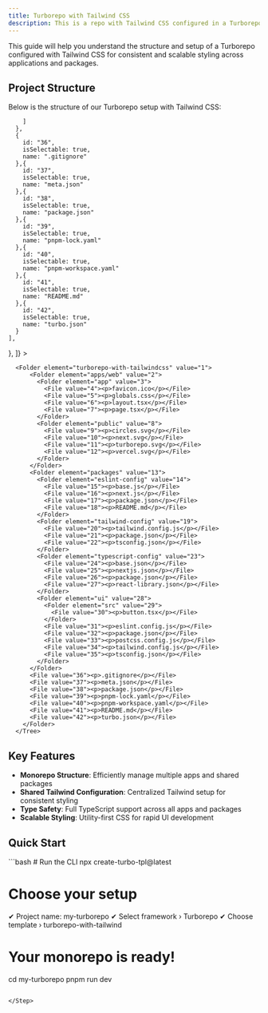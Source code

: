 ```yaml
---
title: Turborepo with Tailwind CSS
description: This is a repo with Tailwind CSS configured in a Turborepo setup
---
```


This guide will help you understand the structure and setup of a Turborepo configured with Tailwind CSS for consistent and scalable styling across applications and packages.

## Project Structure

Below is the structure of our Turborepo setup with Tailwind CSS:

   <div className="relative flex h-[400px] w-full flex-col items-center justify-center overflow-hidden rounded-lg border bg-background md:shadow-xl">
<Tree
        className="overflow-hidden rounded-md bg-background p-2"
        initialSelectedId="1"
        initialExpandedItems={[
          "1",
          "2",
          "3",
          "4",
          "5",
          "6",
          "7",
          "8",
          "9",
          "10",
          "11",
          "12",
          "13",
          "14"
        ]}
        elements={[
  {
    id: "1",
    isSelectable: true,
    name: "turborepo-with-tailwindcss",
    children: [
      {
        id: "2",
        isSelectable: true,
        name: "apps/web",
        children: [
          {
            id: "3",
            isSelectable: true,
            name: "app",
            children: [
              {
                id: "4",
                isSelectable: true,
                name: "favicon.ico",
              },
              {
                id: "5",
                isSelectable: true,
                name: "globals.css",
              },
              {
                id: "6",
                isSelectable: true,
                name: "layout.tsx",
              },
              {
                id: "7",
                isSelectable: true,
                name: "page.tsx",
              },
            ],
          },
          {
            id: "8",
            isSelectable: true,
            name: "public",
            children: [
              {
                id: "9",
                isSelectable: true,
                name: "circles.svg",
              },
              {
                id: "10",
                isSelectable: true,
                name: "next.svg",
              },
              {
                id: "11",
                isSelectable: true,
                name: "turborepo.svg",
              },
              {
                id: "12",
                isSelectable: true,
                name: "vercel.svg",
              },
            ],
          },
        ],
      },
      {
        id: "13",
        isSelectable: true,
        name: "packages",
        children: [
            {
                id: "14",
                isSelectable: true,
                name: "eslint-config",
                children: [
                    {
                        id: "15",
                        isSelectable: true,
                        name: "base.js",
                    },
                    {
                        id: "16",
                        isSelectable: true,
                        name: "next.js",
                    },
                    {
                        id: "17",
                        isSelectable: true,
                        name: "package.json"
                    },
                    {
                        id: "18",
                        isSelectable: true,
                        name: "README.md"
                    }
                ]
            },
            {
                id: "19",
                isSelectable: true,
                name: "tailwind-config",
                children: [
                    {
                        id: "20",
                        isSelectable: true,
                        name: "tailwind.config.js"
                    },
                    {
                        id: "21",
                        isSelectable: true,
                        name: "package.json"
                    },
                    {
                        id: "22",
                        isSelectable: true,
                        name: "tsconfig.json"
                    }
                ]
            },
            {
                id: "23",
                isSelectable: true,
                name: "typescript-config",
                children:[
                    {
                        id: "24",
                        isSelectable: true,
                        name: "base.json"
                    },
                    {
                        id: "25",
                        isSelectable: true,
                        name: "nextjs.json"
                    },
                    {
                        id:"26",
                        isSelectable: true,
                        name: "package.json"
                    },
                    {
                        id: "27",
                        isSelectable: true,
                        name: "react-library.json"
                    }
                ]
            },
            {
                id: "28",
                isSelectable: true,
                name: "ui",
                children: [
                    {
                        id: "29",
                        isSelectable: true,
                        name: "src",
                        children: [
                            {
                                id: "30",
                                isSelectable: true,
                                name: "button.tsx"
                            }
                        ]
                    },
                    {
                        id: "31",
                        isSelectable: true,
                        name: "eslint.config.js"
                    },
                    {
                        id: "32",
                        isSelectable: true,
                        name: "package.json"
                    },{
                        id: "33",
                        isSelectable: true,
                        name: "postcss.config.js"
                    },{
                        id: "34",
                        isSelectable: true,
                        name: "tailwind.config.js"
                    },{
                        id: "35",
                        isSelectable: true,
                        name: "tsconfig.json"
                    }
                ]
            }

        ]
      },
      {
        id: "36",
        isSelectable: true,
        name: ".gitignore"
      },{
        id: "37",
        isSelectable: true,
        name: "meta.json"
      },{
        id: "38",
        isSelectable: true,
        name: "package.json"
      },{
        id: "39",
        isSelectable: true,
        name: "pnpm-lock.yaml"
      },{
        id: "40",
        isSelectable: true,
        name: "pnpm-workspace.yaml"
      },{
        id: "41",
        isSelectable: true,
        name: "README.md"
      },{
        id: "42",
        isSelectable: true,
        name: "turbo.json"
      }
    ],
  },
]}
      >

      <Folder element="turborepo-with-tailwindcss" value="1">
          <Folder element="apps/web" value="2">
            <Folder element="app" value="3">
              <File value="4"><p>favicon.ico</p></File>
              <File value="5"><p>globals.css</p></File>
              <File value="6"><p>layout.tsx</p></File>
              <File value="7"><p>page.tsx</p></File>
            </Folder>
            <Folder element="public" value="8">
              <File value="9"><p>circles.svg</p></File>
              <File value="10"><p>next.svg</p></File>
              <File value="11"><p>turborepo.svg</p></File>
              <File value="12"><p>vercel.svg</p></File>
            </Folder>
          </Folder>
          <Folder element="packages" value="13">
            <Folder element="eslint-config" value="14">
              <File value="15"><p>base.js</p></File>
              <File value="16"><p>next.js</p></File>
              <File value="17"><p>package.json</p></File>
              <File value="18"><p>README.md</p></File>
            </Folder>
            <Folder element="tailwind-config" value="19">
              <File value="20"><p>tailwind.config.js</p></File>
              <File value="21"><p>package.json</p></File>
              <File value="22"><p>tsconfig.json</p></File>
            </Folder>
            <Folder element="typescript-config" value="23">
              <File value="24"><p>base.json</p></File>
              <File value="25"><p>nextjs.json</p></File>
              <File value="26"><p>package.json</p></File>
              <File value="27"><p>react-library.json</p></File>
            </Folder>
            <Folder element="ui" value="28">
              <Folder element="src" value="29">
                <File value="30"><p>button.tsx</p></File>
              </Folder>
              <File value="31"><p>eslint.config.js</p></File>
              <File value="32"><p>package.json</p></File>
              <File value="33"><p>postcss.config.js</p></File>
              <File value="34"><p>tailwind.config.js</p></File>
              <File value="35"><p>tsconfig.json</p></File>
            </Folder>
          </Folder>
          <File value="36"><p>.gitignore</p></File>
          <File value="37"><p>meta.json</p></File>
          <File value="38"><p>package.json</p></File>
          <File value="39"><p>pnpm-lock.yaml</p></File>
          <File value="40"><p>pnpm-workspace.yaml</p></File>
          <File value="41"><p>README.md</p></File>
          <File value="42"><p>turbo.json</p></File>
        </Folder>
      </Tree>



</div>


## Key Features

- **Monorepo Structure**: Efficiently manage multiple apps and shared packages
- **Shared Tailwind Configuration**: Centralized Tailwind setup for consistent styling
- **Type Safety**: Full TypeScript support across all apps and packages
- **Scalable Styling**: Utility-first CSS for rapid UI development

## Quick Start

<Step copyCommand={false}>
```bash
# Run the CLI
npx create-turbo-tpl@latest

# Choose your setup
✔ Project name: my-turborepo
✔ Select framework › Turborepo
✔ Choose template › turborepo-with-tailwind

# Your monorepo is ready!
cd my-turborepo
pnpm run dev
```

</Step>
